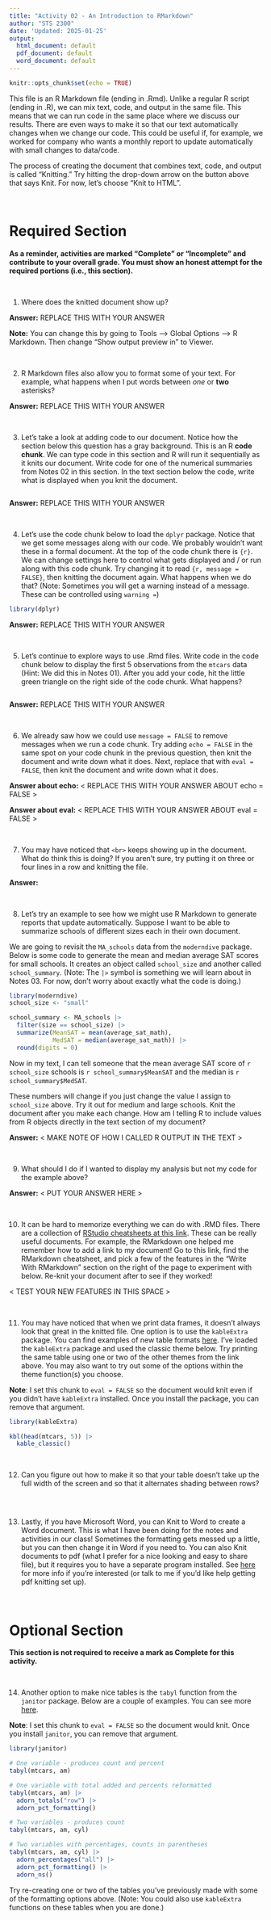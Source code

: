 ```yaml
---
title: "Activity 02 - An Introduction to RMarkdown"
author: "STS 2300"
date: 'Updated: 2025-01-25'
output:
  html_document: default
  pdf_document: default
  word_document: default
---
```


```r
knitr::opts_chunk$set(echo = TRUE)
```

This file is an R Markdown file (ending in .Rmd). Unlike a regular R script (ending in .R), we can mix text, code, and output in the same file. This means that we can run code in the same place where we discuss our results. There are even ways to make it so that our text automatically changes when we change our code. This could be useful if, for example, we worked for company who wants a monthly report to update automatically with small changes to data/code.

The process of creating the document that combines text, code, and output is called "Knitting." Try hitting the drop-down arrow on the button above that says Knit. For now, let's choose "Knit to HTML".

<br>

# Required Section

**As a reminder, activities are marked "Complete" or "Incomplete" and contribute to your overall grade. You must show an honest attempt for the required portions (i.e., this section).** 

<br>

1. Where does the knitted document show up?

**Answer:** REPLACE THIS WITH YOUR ANSWER

**Note:** You can change this by going to Tools --> Global Options --> R Markdown. Then change "Show output preview in" to Viewer.

<br>


2. R Markdown files also allow you to format some of your text. For example, what happens when I put words between *one* or **two** asterisks?

**Answer:** REPLACE THIS WITH YOUR ANSWER

<br>


3. Let's take a look at adding code to our document. Notice how the section below this question has a gray background. This is an R **code chunk**. We can type code in this section and R will run it sequentially as it knits our document. Write code for one of the numerical summaries from Notes 02 in this section. In the text section below the code, write what is displayed when you knit the document.

```r

```

**Answer:** REPLACE THIS WITH YOUR ANSWER

<br>


4. Let's use the code chunk below to load the `dplyr` package. Notice that we get some messages along with our code. We probably wouldn't want these in a formal document. At the top of the code chunk there is `{r}`. We can change settings here to control what gets displayed and / or run along with this code chunk. Try changing it to read `{r, message = FALSE}`, then knitting the document again. What happens when we do that? (Note: Sometimes you will get a warning instead of a message. These can be controlled using `warning =`)

```r
library(dplyr)
```

**Answer:** REPLACE THIS WITH YOUR ANSWER

<br>


5. Let's continue to explore ways to use .Rmd files. Write code in the code chunk below to display the first 5 observations from the `mtcars` data (Hint: We did this in Notes 01). After you add your code, hit the little green triangle on the right side of the code chunk. What happens?

```r

```

**Answer:** REPLACE THIS WITH YOUR ANSWER

<br>


6. We already saw how we could use `message = FALSE` to remove messages when we run a code chunk. Try adding `echo = FALSE` in the same spot on your code chunk in the previous question, then knit the document and write down what it does. Next, replace that with `eval = FALSE`, then knit the document and write down what it does.

**Answer about echo:** < REPLACE THIS WITH YOUR ANSWER ABOUT echo = FALSE >

**Answer about eval:** < REPLACE THIS WITH YOUR ANSWER ABOUT eval = FALSE >

<br>


7. You may have noticed that `<br>` keeps showing up in the document. What do think this is doing? If you aren't sure, try putting it on three or four lines in a row and knitting the file.

**Answer:**

<br>


8. Let's try an example to see how we might use R Markdown to generate reports that update automatically. Suppose I want to be able to summarize schools of different sizes each in their own document.

We are going to revisit the `MA_schools` data from the `moderndive` package. Below is some code to generate the mean and median average SAT scores for small schools. It creates an object called `school_size` and another called `school_summary`. (Note: The `|>` symbol is something we will learn about in Notes 03. For now, don't worry about exactly what the code is doing.)

```r
library(moderndive)
school_size <- "small"

school_summary <- MA_schools |> 
  filter(size == school_size) |>
  summarize(MeanSAT = mean(average_sat_math), 
            MedSAT = median(average_sat_math)) |>
  round(digits = 0)
```

Now in my text, I can tell someone that the mean average SAT score of `r school_size` schools is `r school_summary$MeanSAT` and the median is `r school_summary$MedSAT`. 

These numbers will change if you just change the value I assign to `school_size` above. Try it out for medium and large schools. Knit the document after you make each change. How am I telling R to include values from R objects directly in the text section of my document?

**Answer:** < MAKE NOTE OF HOW I CALLED R OUTPUT IN THE TEXT >

<br>


9. What should I do if I wanted to display my analysis but not my code for the example above?

**Answer:** < PUT YOUR ANSWER HERE >

<br>


10. It can be hard to memorize everything we can do with .RMD files. There are a collection of [RStudio cheatsheets at this link](https://www.rstudio.com/resources/cheatsheets/). These can be really useful documents. For example, the RMarkdown one helped me remember how to add a link to my document! Go to this link, find the RMarkdown cheatsheet, and pick a few of the features in the "Write With RMarkdown" section on the right of the page to experiment with below. Re-knit your document after to see if they worked!

< TEST YOUR NEW FEATURES IN THIS SPACE >

<br>


11. You may have noticed that when we print data frames, it doesn't always look that great in the knitted file. One option is to use the `kableExtra` package. You can find examples of new table formats [here](https://cran.r-project.org/web/packages/kableExtra/vignettes/awesome_table_in_html.html). I've loaded the `kableExtra` package and used the classic theme below. Try printing the same table using one or two of the other themes from the link above. You may also want to try out some of the options within the theme function(s) you choose.

**Note**: I set this chunk to `eval = FALSE` so the document would knit even if you didn't have `kableExtra` installed. Once you install the package, you can remove that argument.

```r
library(kableExtra)

kbl(head(mtcars, 5)) |>
  kable_classic()
```

<br>


12. Can you figure out how to make it so that your table doesn't take up the full width of the screen and so that it alternates shading between rows?

```r

```

<br>


13. Lastly, if you have Microsoft Word, you can Knit to Word to create a Word document. This is what I have been doing for the notes and activities in our class! Sometimes the formatting gets messed up a little, but you can then change it in Word if you need to. You can also Knit documents to pdf (what I prefer for a nice looking and easy to share file), but it requires you to have a separate program installed. See [here](https://yihui.org/tinytex/) for more info if you're interested (or talk to me if you'd like help getting pdf knitting set up).

<br>



# Optional Section

**This section is not required to receive a mark as Complete for this activity.** 

<br>

14. Another option to make nice tables is the `tabyl` function from the `janitor` package. Below are a couple of examples. You can see more [here](https://cran.r-project.org/web/packages/janitor/vignettes/tabyls.html).

**Note**: I set this chunk to `eval = FALSE` so the document would knit. Once you install `janitor`, you can remove that argument.

```r
library(janitor)

# One variable - produces count and percent
tabyl(mtcars, am)

# One variable with total added and percents reformatted
tabyl(mtcars, am) |>
  adorn_totals("row") |>
  adorn_pct_formatting()

# Two variables - produces count
tabyl(mtcars, am, cyl)

# Two variables with percentages, counts in parentheses
tabyl(mtcars, am, cyl) |>
  adorn_percentages("all") |>
  adorn_pct_formatting() |>
  adorn_ns()
```

Try re-creating one or two of the tables you've previously made with some of the formatting options above. (Note: You could also use `kableExtra` functions on these tables when you are done.)

```r

```

